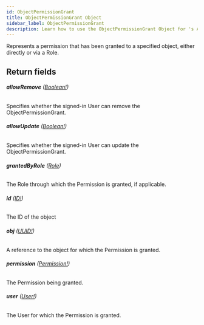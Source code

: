 ```yaml
---
id: ObjectPermissionGrant
title: ObjectPermissionGrant Object
sidebar_label: ObjectPermissionGrant
description: Learn how to use the ObjectPermissionGrant Object for 's API.
---
```


Represents a permission that has been granted to a specified object, either
directly or via a Role.

## Return fields

###### <b>allowRemove</b> ([Boolean!](api/schema/scalar/Boolean.mdx))

Specifies whether the signed-in User can remove the ObjectPermissionGrant.

###### <b>allowUpdate</b> ([Boolean!](api/schema/scalar/Boolean.mdx))

Specifies whether the signed-in User can update the ObjectPermissionGrant.

###### <b>grantedByRole</b> ([Role](api/schema/object/Role.mdx))

The Role through which the Permission is granted, if applicable.

###### <b>id</b> ([ID!](api/schema/scalar/ID.mdx))

The ID of the object

###### <b>obj</b> ([UUID!](api/schema/scalar/UUID.mdx))

A reference to the object for which the Permission is granted.

###### <b>permission</b> ([Permission!](api/schema/object/Permission.mdx))

The Permission being granted.

###### <b>user</b> ([User!](api/schema/object/User.mdx))

The User for which the Permission is granted.
